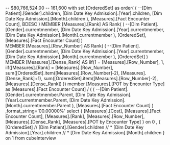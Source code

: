 
-- $80,766,524.00
-- 161,600
with set [OrderedSet] as
	order(
		(
			--[Dim Patient].[Gender].children,
			[Dim Date Key Admission].[Year].children,
			[Dim Date Key Admission].[Month].children
		),
		[Measures].[Fact Encounter Count],
		BDESC
	)
MEMBER [Measures].[Rank] AS 
	Rank(
		(
			--[Dim Patient].[Gender].currentmember,
			[Dim Date Key Admission].[Year].currentmember,
			[Dim Date Key Admission].[Month].currentmember
		),
		[OrderedSet],
		[Measures].[Fact Encounter Count]
	)  
MEMBER [Measures].[Row_Number] AS 
	Rank(
		(
			--[Dim Patient].[Gender].currentmember,
			[Dim Date Key Admission].[Year].currentmember,
			[Dim Date Key Admission].[Month].currentmember
		),
		[OrderedSet]
	)  
MEMBER [Measures].[Dense_Rank] AS 
	iif(1 = [Measures].[Row_Number], 1,
	iif([Measures].[Rank] = [Measures].[Row_Number], 
		sum([OrderedSet].item([Measures].[Row_Number]-2), [Measures].[Dense_Rank]+1),
		sum([OrderedSet].item([Measures].[Row_Number]-2), [Measures].[Dense_Rank])
	))
member [Measures].[POT by Encounter Type] as
	[Measures].[Fact Encounter Count] / 
	(
		(
			--[Dim Patient].[Gender].currentmember.Parent,
			[Dim Date Key Admission].[Year].currentmember.Parent,
			[Dim Date Key Admission].[Month].currentmember.Parent
		),
		[Measures].[Fact Encounter Count]
	)
,format_string='00.00000%'
select
{
	[Measures].[Cost],
	[Measures].[Fact Encounter Count],
	[Measures].[Rank],
	[Measures].[Row_Number],
	[Measures].[Dense_Rank],
	[Measures].[POT by Encounter Type]
} on 0
,
{
	[OrderedSet]
//	[Dim Patient].[Gender].children
//	* [Dim Date Key Admission].[Year].children
//	* [Dim Date Key Admission].[Month].children
} on 1
from
	cubeInterview


